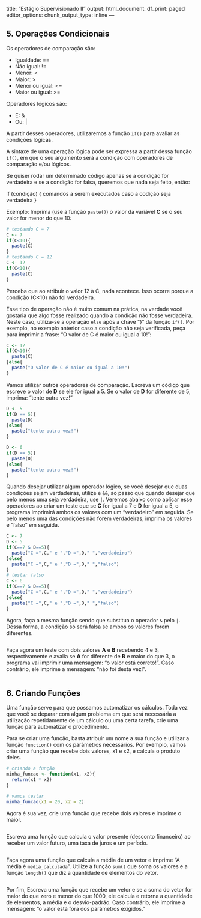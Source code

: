 title: "Estágio Supervisionado II"
output:
  html_document:
    df_print: paged
editor_options: 
  chunk_output_type: inline
---

## 5. Operações Condicionais

Os operadores de comparação são:

* Igualdade: ==
* Não igual: !=
* Menor: <
* Maior: >
* Menor ou igual: <=
* Maior ou igual: >=

Operadores lógicos são:

* E: &
* Ou: |

A partir desses operadores, utilizaremos a função `if()` para avaliar as condições lógicas.

A sintaxe de uma operação lógica pode ser expressa a partir dessa função `if()`, em que o seu argumento será a condição com operadores de comparação e/ou lógicos. 

Se quiser rodar um determinado código apenas se a condição for verdadeira e se a condição for falsa, queremos que nada seja feito, então:

if (condição) {
    comandos a serem executados caso a codição seja verdadeira
}

Exemplo: Imprima (use a função `paste()`) o valor da variável **C** se o seu valor for menor do que 10:
```r
# testando C = 7
C <- 7
if(C<10){
  paste(C)
}
# testando C = 12
C <- 12
if(C<10){
  paste(C)
}
```

Perceba que ao atribuir o valor 12 à C, nada acontece. Isso ocorre porque a condição (C<10) não foi verdadeira. 

Esse tipo de operação não é muito comum na prática, na verdade você gostaria que algo fosse realizado quando a condição não fosse verdadeira. Neste caso, utiliza-se a operação `else` após a chave "}" da função `if()`. Por exemplo, no exemplo anterior caso a condição não seja verificada, peça para imprimir a frase: "O valor de C é maior ou igual a 10!":

```r
C <- 12
if(C<10){
  paste(C)
}else{
  paste("O valor de C é maior ou igual a 10!")
}
```

Vamos utilizar outros operadores de comparação. Escreva um código que escreve o valor de **D** se ele for igual a 5. Se o valor de **D** for diferente de 5, imprima: "tente outra vez!"

```r
D <- 5
if(D == 5){
  paste(D)
}else{
  paste("tente outra vez!")
}

D <- 6
if(D == 5){
  paste(D)
}else{
  paste("tente outra vez!")
}

```

Quando desejar utilizar algum operador lógico, se você desejar que duas condições sejam verdadeiras, utilize e `&&`, ao passo que quando desejar que pelo menos uma seja verdadeira, use `|`. Veremos abaixo como aplicar esse operadores ao criar um teste que se **C** for igual a 7 e **D** for igual a 5, o programa imprimirá ambos os valores com um "verdadeiro" em seguida. Se pelo menos uma das condições não forem verdadeiras, imprima os valores e "falso" em seguida. 

```r
C <- 7
D <- 5
if(C==7 & D==5){
  paste("C =",C," e ","D =",D," ","verdadeiro")
}else{
  paste("C =",C," e ","D =",D," ","falso")
}
# testar falso
C <- 6
if(C==7 & D==5){
  paste("C =",C," e ","D =",D," ","verdadeiro")
}else{
  paste("C =",C," e ","D =",D," ","falso")
}

```

Agora, faça a mesma função sendo que substitua o operador `&` pelo `|`. Dessa forma, a condição só será falsa se ambos os valores forem diferentes.

```r

```


Faça agora um teste com dois valores **A** e **B** recebendo 4 e 3, respectivamente e avalia se **A** for diferente de **B** e maior do que 3, o programa vai imprimir uma mensagem: "o valor está correto!". Caso contrário, ele imprime a mensagem: "não foi desta vez!".

```r

```


## 6. Criando Funções

Uma função serve para que possamos automatizar os cálculos. Toda vez que você se deparar com algum problema em que será necessária a utilização repetidamente de um cálculo ou uma certa tarefa, crie uma função para automatizar o procedimento. 

Para se criar uma função, basta atribuir um nome a sua função e utilizar a função `function()` com os parâmetros necessários. Por exemplo, vamos criar uma função que recebe dois valores, x1 e x2, e calcula o produto deles. 

```r
# criando a função
minha_funcao <- function(x1, x2){
  return(x1 * x2)
}

# vamos testar
minha_funcao(x1 = 20, x2 = 2)
```

Agora é sua vez, crie uma função que recebe dois valores e imprime o maior. 

```r

```

Escreva uma função que calcula o valor presente (desconto financeiro) ao receber um valor futuro, uma taxa de juros e um período.

```r

```

Faça agora uma função que calcula a média de um vetor e imprime "A média é `media_calculada`". Utilize a função `sum()` que soma os valores e a função `length()` que diz a quantidade de elementos do vetor. 

```r

```

Por fim, Escreva uma função que recebe um vetor e se a soma do vetor for maior do que zero e menor do que 1000, ele calcula e retorna a quantidade de elementos, a média e o desvio-padrão. Caso contrário, ele imprime a mensagem: "o valor está fora dos parâmetros exigidos."

```r

```



